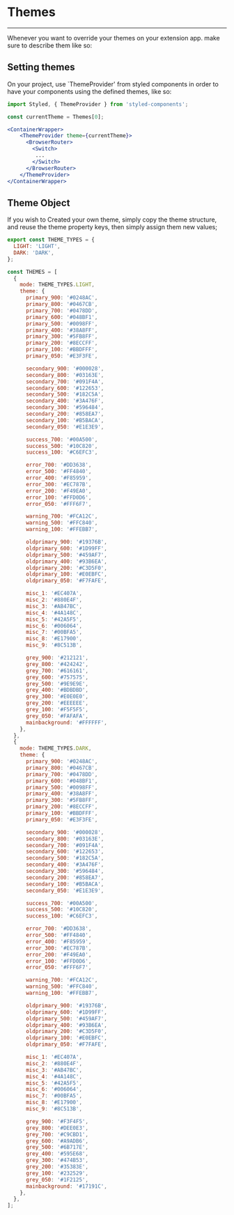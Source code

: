 
<Meta title="toolbox-ui/Layout/Theme/documentation" />

# Themes
<hr />

Whenever you want to override your themes on your extension app.
make sure to describe them like so:

## Setting themes
On your project, use `ThemeProvider' from styled components in order to have your components
using the defined themes, like so:

```jsx
import Styled, { ThemeProvider } from 'styled-components';

const currentTheme = Themes[0];

<ContainerWrapper>
    <ThemeProvider theme={currentTheme}>
      <BrowserRouter>
        <Switch>
         ...
        </Switch>
      </BrowserRouter>
    </ThemeProvider>
</ContainerWrapper>
```

## Theme Object

If you wish to Created your own theme, simply copy the theme
structure, and reuse the theme property keys, then simply assign them new values;

```jsx
export const THEME_TYPES = {
  LIGHT: 'LIGHT',
  DARK: 'DARK',
};

const THEMES = [
  {
    mode: THEME_TYPES.LIGHT,
    theme: {
      primary_900: '#0248AC',
      primary_800: '#0467CB',
      primary_700: '#0478DD',
      primary_600: '#048BF1',
      primary_500: '#0098FF',
      primary_400: '#38A8FF',
      primary_300: '#5FB8FF',
      primary_200: '#8ECCFF',
      primary_100: '#BBDFFF',
      primary_050: '#E3F3FE',

      secondary_900: '#000028',
      secondary_800: '#03163E',
      secondary_700: '#091F4A',
      secondary_600: '#122653',
      secondary_500: '#182C5A',
      secondary_400: '#3A476F',
      secondary_300: '#596484',
      secondary_200: '#858EA7',
      secondary_100: '#B5BACA',
      secondary_050: '#E1E3E9',

      success_700: '#00A500',
      success_500: '#10C820',
      success_100: '#C6EFC3',

      error_700: '#DD3638',
      error_500: '#FF4840',
      error_400: '#F85959',
      error_300: '#EC787B',
      error_200: '#F49EA0',
      error_100: '#FFD0D6',
      error_050: '#FFF6F7',

      warning_700: '#FCA12C',
      warning_500: '#FFC840',
      warning_100: '#FFEBB7',

      oldprimary_900: '#19376B',
      oldprimary_600: '#1D99FF',
      oldprimary_500: '#459AF7',
      oldprimary_400: '#93B6EA',
      oldprimary_200: '#C3D5F0',
      oldprimary_100: '#E0EBFC',
      oldprimary_050: '#F7FAFE',

      misc_1: '#EC407A',
      misc_2: '#880E4F',
      misc_3: '#AB47BC',
      misc_4: '#4A148C',
      misc_5: '#42A5F5',
      misc_6: '#006064',
      misc_7: '#00BFA5',
      misc_8: '#E17900',
      misc_9: '#8C513B',

      grey_900: '#212121',
      grey_800: '#424242',
      grey_700: '#616161',
      grey_600: '#757575',
      grey_500: '#9E9E9E',
      grey_400: '#BDBDBD',
      grey_300: '#E0E0E0',
      grey_200: '#EEEEEE',
      grey_100: '#F5F5F5',
      grey_050: '#FAFAFA',
      mainbackground: '#FFFFFF',
    },
  },
  {
    mode: THEME_TYPES.DARK,
    theme: {
      primary_900: '#0248AC',
      primary_800: '#0467CB',
      primary_700: '#0478DD',
      primary_600: '#048BF1',
      primary_500: '#0098FF',
      primary_400: '#38A8FF',
      primary_300: '#5FB8FF',
      primary_200: '#8ECCFF',
      primary_100: '#BBDFFF',
      primary_050: '#E3F3FE',

      secondary_900: '#000028',
      secondary_800: '#03163E',
      secondary_700: '#091F4A',
      secondary_600: '#122653',
      secondary_500: '#182C5A',
      secondary_400: '#3A476F',
      secondary_300: '#596484',
      secondary_200: '#858EA7',
      secondary_100: '#B5BACA',
      secondary_050: '#E1E3E9',

      success_700: '#00A500',
      success_500: '#10C820',
      success_100: '#C6EFC3',

      error_700: '#DD3638',
      error_500: '#FF4840',
      error_400: '#F85959',
      error_300: '#EC787B',
      error_200: '#F49EA0',
      error_100: '#FFD0D6',
      error_050: '#FFF6F7',

      warning_700: '#FCA12C',
      warning_500: '#FFC840',
      warning_100: '#FFEBB7',

      oldprimary_900: '#19376B',
      oldprimary_600: '#1D99FF',
      oldprimary_500: '#459AF7',
      oldprimary_400: '#93B6EA',
      oldprimary_200: '#C3D5F0',
      oldprimary_100: '#E0EBFC',
      oldprimary_050: '#F7FAFE',

      misc_1: '#EC407A',
      misc_2: '#880E4F',
      misc_3: '#AB47BC',
      misc_4: '#4A148C',
      misc_5: '#42A5F5',
      misc_6: '#006064',
      misc_7: '#00BFA5',
      misc_8: '#E17900',
      misc_9: '#8C513B',

      grey_900: '#F3F4F5',
      grey_800: '#DEE0E3',
      grey_700: '#C9CBD1',
      grey_600: '#A9ADB6',
      grey_500: '#6B717E',
      grey_400: '#595E68',
      grey_300: '#474B53',
      grey_200: '#35383E',
      grey_100: '#232529',
      grey_050: '#1F2125',
      mainbackground: '#17191C',
    },
  },
];
```
